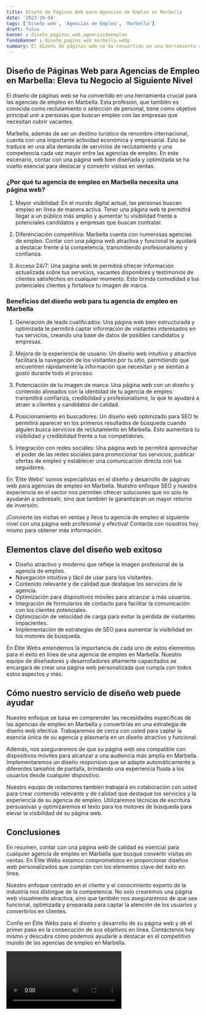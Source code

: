 ```yaml
---
title: Diseño de Páginas Web para Agencias de Empleo en Marbella
date: '2023-10-04'
tags: ['Diseño web', 'Agencias de Empleo', 'Marbella']
draft: false
banner : diseño_paginas_web_agenciasdeempleo
fondoBanner : diseño_pagina_web_marbella.webp
summary: El diseño de páginas web se ha convertido en una herramienta crucial para las agencias de empleo en Marbella. Esta profesión, que también es conocida como reclutamiento o selección de personal, tiene como objetivo principal unir a personas que buscan empleo con las empresas que necesitan cubrir vacantes.
---
```


## Diseño de Páginas Web para Agencias de Empleo en Marbella: Eleva tu Negocio al Siguiente Nivel

El diseño de páginas web se ha convertido en una herramienta crucial para las agencias de empleo en Marbella. Esta profesión, que también es conocida como reclutamiento o selección de personal, tiene como objetivo principal unir a personas que buscan empleo con las empresas que necesitan cubrir vacantes.

Marbella, además de ser un destino turístico de renombre internacional, cuenta con una importante actividad económica y empresarial. Esto se traduce en una alta demanda de servicios de reclutamiento y una competencia cada vez mayor entre las agencias de empleo. En este escenario, contar con una página web bien diseñada y optimizada se ha vuelto esencial para destacar y convertir visitas en ventas.

### ¿Por qué tu agencia de empleo en Marbella necesita una página web?

1. Mayor visibilidad: En el mundo digital actual, las personas buscan empleo en línea de manera activa. Tener una página web te permitirá llegar a un público más amplio y aumentar tu visibilidad frente a potenciales candidatos y empresas que buscan contratar.

2. Diferenciación competitiva: Marbella cuenta con numerosas agencias de empleo. Contar con una página web atractiva y funcional te ayudará a destacar frente a la competencia, transmitiendo profesionalismo y confianza.

3. Acceso 24/7: Una página web te permitirá ofrecer información actualizada sobre tus servicios, vacantes disponibles y testimonios de clientes satisfechos en cualquier momento. Esto brinda comodidad a tus potenciales clientes y fortalece tu imagen de marca.

### Beneficios del diseño web para tu agencia de empleo en Marbella

1. Generación de leads cualificados: Una página web bien estructurada y optimizada te permitirá captar información de visitantes interesados en tus servicios, creando una base de datos de posibles candidatos y empresas.

2. Mejora de la experiencia de usuario: Un diseño web intuitivo y atractivo facilitará la navegación de los visitantes por tu sitio, permitiendo que encuentren rápidamente la información que necesitan y se sientan a gusto durante todo el proceso.

3. Potenciación de tu imagen de marca: Una página web con un diseño y contenido alineados con la identidad de tu agencia de empleo transmitirá confianza, credibilidad y profesionalismo, lo que te ayudará a atraer a clientes y candidatos de calidad.

4. Posicionamiento en buscadores: Un diseño web optimizado para SEO te permitirá aparecer en los primeros resultados de búsqueda cuando alguien busca servicios de reclutamiento en Marbella. Esto aumentará tu visibilidad y credibilidad frente a tus competidores.

5. Integración con redes sociales: Una página web te permitirá aprovechar el poder de las redes sociales para promocionar tus servicios, publicar ofertas de empleo y establecer una comunicación directa con tus seguidores.

En 'Élite Webs' somos especialistas en el diseño y desarrollo de páginas web para agencias de empleo en Marbella. Nuestro enfoque SEO y nuestra experiencia en el sector nos permiten ofrecer soluciones que no solo te ayudarán a sobresalir, sino que también te garantizarán un mayor retorno de inversión.

¡Convierte las visitas en ventas y lleva tu agencia de empleo al siguiente nivel con una página web profesional y efectiva! Contacta con nosotros hoy mismo para obtener más información.

<GifSeo />

<Cta />

## Elementos clave del diseño web exitoso

- Diseño atractivo y moderno que refleje la imagen profesional de la agencia de empleo.
- Navegación intuitiva y fácil de usar para los visitantes.
- Contenido relevante y de calidad que destaque los servicios de la agencia.
- Optimización para dispositivos móviles para alcanzar a más usuarios.
- Integración de formularios de contacto para facilitar la comunicación con los clientes potenciales.
- Optimización de velocidad de carga para evitar la pérdida de visitantes impacientes.
- Implementación de estrategias de SEO para aumentar la visibilidad en los motores de búsqueda.

En Élite Webs entendemos la importancia de cada uno de estos elementos para el éxito en línea de una agencia de empleo en Marbella. Nuestro equipo de diseñadores y desarrolladores altamente capacitados se encargará de crear una página web personalizada que cumpla con todos estos aspectos y más.

## Cómo nuestro servicio de diseño web puede ayudar

Nuestro enfoque se basa en comprender las necesidades específicas de las agencias de empleo en Marbella y convertirlas en una estrategia de diseño web efectiva. Trabajaremos de cerca con usted para captar la esencia única de su agencia y plasmarla en un diseño atractivo y funcional.

Además, nos aseguraremos de que su página web sea compatible con dispositivos móviles para alcanzar a una audiencia más amplia en Marbella. Implementaremos un diseño responsivo que se adapte automáticamente a diferentes tamaños de pantalla, brindando una experiencia fluida a los usuarios desde cualquier dispositivo.

Nuestro equipo de redactores también trabajará en colaboración con usted para crear contenido relevante y de calidad que destaque los servicios y la experiencia de su agencia de empleo. Utilizaremos técnicas de escritura persuasivas y optimizaremos el texto para los motores de búsqueda para elevar la visibilidad de su página web.

## Conclusiones

En resumen, contar con una página web de calidad es esencial para cualquier agencia de empleo en Marbella que busque convertir visitas en ventas. En Élite Webs estamos comprometidos en proporcionar diseños web personalizados que cumplan con los elementos clave del éxito en línea.

Nuestro enfoque centrado en el cliente y el conocimiento experto de la industria nos distingue de la competencia. No solo crearemos una página web visualmente atractiva, sino que también nos aseguraremos de que sea funcional, optimizada y preparada para captar la atención de los usuarios y convertirlos en clientes.

Confíe en Élite Webs para el diseño y desarrollo de su página web y dé el primer paso en la consecución de sus objetivos en línea. Contáctenos hoy mismo y descubra cómo podemos ayudarle a destacar en el competitivo mundo de las agencias de empleo en Marbella.

<Video />

<CtaBot job='Agencias de Empleo' city='Marbella'/>

<Gmaps query='Marbella+españa+maps' />